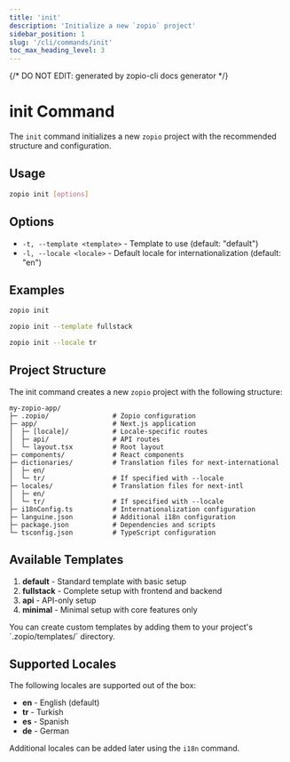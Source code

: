 ```yaml
---
title: 'init'
description: 'Initialize a new `zopio` project'
sidebar_position: 1
slug: '/cli/commands/init'
toc_max_heading_level: 3
---
```


{/* DO NOT EDIT: generated by zopio-cli docs generator */}

# init Command

The `init` command initializes a new `zopio` project with the recommended structure and configuration.

## Usage

```bash
zopio init [options]
```

## Options

- `-t, --template <template>` - Template to use (default: "default")
- `-l, --locale <locale>` - Default locale for internationalization (default: "en")

## Examples

<CodeGroup>

```bash Default
zopio init
```

```bash Custom Template
zopio init --template fullstack
```

```bash Custom Locale
zopio init --locale tr
```

</CodeGroup>

## Project Structure

The init command creates a new `zopio` project with the following structure:

```
my-zopio-app/
├─ .zopio/                # Zopio configuration
├─ app/                   # Next.js application
│  ├─ [locale]/           # Locale-specific routes
│  ├─ api/                # API routes
│  └─ layout.tsx          # Root layout
├─ components/            # React components
├─ dictionaries/          # Translation files for next-international
│  ├─ en/
│  └─ tr/                 # If specified with --locale
├─ locales/               # Translation files for next-intl
│  ├─ en/
│  └─ tr/                 # If specified with --locale
├─ i18nConfig.ts          # Internationalization configuration
├─ languine.json          # Additional i18n configuration
├─ package.json           # Dependencies and scripts
└─ tsconfig.json          # TypeScript configuration
```

## Available Templates

1. **default** - Standard template with basic setup
2. **fullstack** - Complete setup with frontend and backend
3. **api** - API-only setup
4. **minimal** - Minimal setup with core features only

<Alert type="info">
  You can create custom templates by adding them to your project's `.zopio/templates/` directory.
</Alert>

## Supported Locales

The following locales are supported out of the box:

- **en** - English (default)
- **tr** - Turkish
- **es** - Spanish
- **de** - German

Additional locales can be added later using the `i18n` command.
